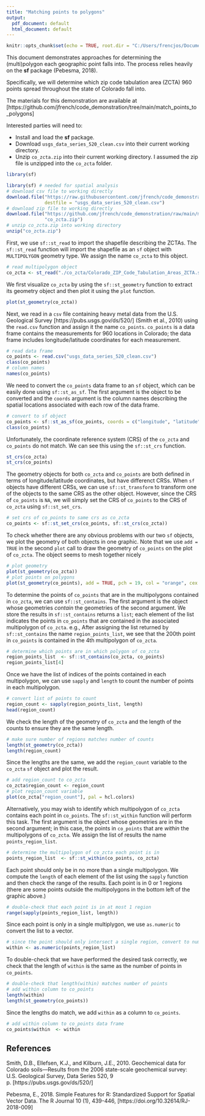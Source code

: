 ```yaml
---
title: "Matching points to polygons"
output:
  pdf_document: default
  html_document: default
---
```


```r
knitr::opts_chunk$set(echo = TRUE, root.dir = "C:/Users/frencjos/Documents/OneDrive - The University of Colorado Denver/GitHub/code_demonstration/match_points_to_polygons")
```

This document demonstrates approaches for determining the (multi)polygon each geographic point falls into. The process relies heavily on the **sf** package (Pebesma, 2018). 

Specifically, we will determine which zip code tabulation area (ZCTA) 960 points spread throughout the state of Colorado fall into.

The materials for this demonstration are available at [https://github.com/jfrench/code_demonstration/tree/main/match_points_to_polygons]

Interested parties will need to:

* Install and load the **sf** package.
* Download `usgs_data_series_520_clean.csv` into their current working directory.
* Unzip `co_zcta.zip` into their current working directory. I assumed the zip file is unzipped into the `co_zcta` folder.

```r
library(sf)
```

```r
library(sf) # needed for spatial analysis
# download csv file to working directly
download.file("https://raw.githubusercontent.com/jfrench/code_demonstration/main/match_points_to_polygons/usgs_data_series_520_clean.csv",
              destfile = "usgs_data_series_520_clean.csv")
# download zip file to working directly
download.file("https://github.com/jfrench/code_demonstration/raw/main/match_points_to_polygons/co_zcta.zip",
              "co_zcta.zip")
# unzip co_zcta.zip into working directory
unzip("co_zcta.zip")
```

First, we use `sf::st_read` to import the shapefile describing the ZCTAs. The `sf::st_read` function will import the shapefile as an `sf` object with `MULTIPOLYGON` geometry type. We assign the name `co_zcta` to this object.

```r
# read multipolygon object
co_zcta <- st_read("./co_zcta/Colorado_ZIP_Code_Tabulation_Areas_ZCTA.shp")
```

We first visualize `co_zcta` by using the `sf::st_geometry` function to extract its
geometry object and then plot it using the `plot` function.

```r
plot(st_geometry(co_zcta))
```

Next, we read in a `csv` file containing heavy metal data from the U.S. Geological Survey [https://pubs.usgs.gov/ds/520/] (Smith et al., 2010) using the `read.csv` function and assign it the name `co_points`. `co_points` is a data frame contains the measurements for 960 locations in Colorado; the data frame includes longitude/latitude coordinates for each measurement.

```r
# read data frame
co_points <- read.csv("usgs_data_series_520_clean.csv")
class(co_points)
# column names
names(co_points)
```

We need to convert the `co_points` data frame to an `sf` object, which can be easily done using `sf::st_as_sf`. The first argument is the object to be converted and the `coords` argument is the column names describing the spatial locations associated with each row of the data frame.

```r
# convert to sf object
co_points <- sf::st_as_sf(co_points, coords = c("longitude", "latitude"))
class(co_points)
```
Unfortunately, the coordinate reference system (CRS) of the `co_zcta` and `co_points` do not match. We can see this using the `sf::st_crs` function.

```r
st_crs(co_zcta)
st_crs(co_points)
```

The geometry objects for both `co_zcta` and `co_points` are both defined in terms of longitude/latitude coordinates, but have differenct CRSs. When `sf` objects have different CRSs, we can use `sf::st_transform` to transform one of the objects to the same CRS as the other object. However, since the CRS of `co_points` is `NA`, we will simply set the CRS of `co_points` to the CRS of `co_zcta` using `sf::st_set_crs`. 

```r
# set crs of co_points to same crs as co_zcta
co_points <- sf::st_set_crs(co_points, sf::st_crs(co_zcta))
```

To check whether there are any obvious problems with our two `sf` objects, we plot the geometry of both objects in one graphic. Note that we use `add = TRUE` in the second `plot` call to draw the geometry of `co_points` on the plot of `co_zcta`. The object seems to mesh together nicely

```r
# plot geometry
plot(st_geometry(co_zcta))
# plot points on polygons
plot(st_geometry(co_points), add = TRUE, pch = 19, col = "orange", cex = 0.5)
```

To determine the points of `co_points` that are in the multipolygons contained in `co_zcta`, we can use `sf::st_contains`. The first argument is the object whose geometries *contain* the geometries of the second argument. We store the results in `sf::st_contains` returns a `list`; each element of the list indicates the points in `co_points` that are contained in the associated multipolygon of `co_zcta`. e.g., After assigning the list returned by `sf::st_contains` the name `region_points_list`, we see that the 200th point in `co_points` is contained in the 4th multipolygon of `co_zcta`.

```r
# determine which points are in which polygon of co_zcta
region_points_list  <- sf::st_contains(co_zcta, co_points)
region_points_list[4]
```
Once we have the list of indices of the points contained in each multipolygon, we can use `sapply` and `length` to count the number of points in each multipolygon.

```r
# convert list of points to count
region_count <- sapply(region_points_list, length)
head(region_count)
```

We check the length of the geometry of `co_zcta` and the length of the counts to ensure they are the same length. 

```r
# make sure number of regions matches number of counts
length(st_geometry(co_zcta))
length(region_count)
```

Since the lengths are the same, we add the `region_count` variable to the `co_zcta` `sf` object and plot the result.

```r
# add region_count to co_zcta
co_zcta$region_count <- region_count
# plot region_count variable
plot(co_zcta["region_count"], pal = hcl.colors)
```

Alternatively, you may wish to identify which multipolygon of `co_zcta` contains each point in `co_points`. The `sf::st_within` function will perform this task. The first argument is the object whose geometries are in the second argument; in this case, the points in `co_points` that are *within* the multipolygons of `co_zcta`. We assign the list of results the name `points_region_list`.

```r
# determine the multipolygon of co_zcta each point is in
points_region_list  <- sf::st_within(co_points, co_zcta)
```

Each point should only be in no more than a single multipolygon. We compute the `length` of each element of the list using the `sapply` function and then check the range of the results. Each point is in 0 or 1 regions (there are some points outside the multipolygons in the bottom left of the graphic above.)


```r
# double-check that each point is in at most 1 region
range(sapply(points_region_list, length))
```

Since each point is only in a single multiplygon, we use `as.numeric` to convert the list to a vector. 

```r
# since the point should only intersect a single region, convert to number
within <- as.numeric(points_region_list)
```

To double-check that we have performed the desired task correctly, we check that the length of `within` is the same as the number of points in `co_points`.

```r
# double-check that length(within) matches number of points
# add within column to co_points
length(within)
length(st_geometry(co_points))
```

Since the lengths do match, we add `within` as a column to `co_points`.

```r
# add within column to co_points data frame
co_points$within  <- within
```

## References

Smith, D.B., Ellefsen, K.J., and Kilburn, J.E., 2010. Geochemical data for Colorado soils—Results from the 2006 state-scale geochemical survey: U.S. Geological Survey, Data Series 520, 9 p. [https://pubs.usgs.gov/ds/520/]

Pebesma, E., 2018. Simple Features for R:
Standardized Support for Spatial Vector Data. The R Journal 10 (1), 439-446,
[https://doi.org/10.32614/RJ-2018-009]

